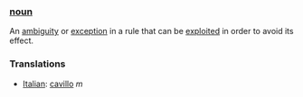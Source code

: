 ===[[noun]]===

An [[ambiguity]] or [[exception]] in a rule that can be [[exploit]]ed in order to avoid its effect.

===Translations===

*[[Italian]]: [[cavillo]] ''m''